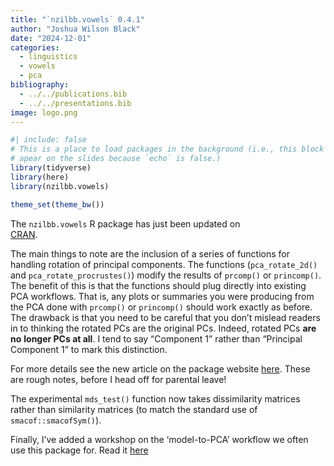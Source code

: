 ```yaml
---
title: "`nzilbb.vowels` 0.4.1"
author: "Joshua Wilson Black"
date: "2024-12-01"
categories:
  - linguistics
  - vowels
  - pca
bibliography:
  - ../../publications.bib
  - ../../presentations.bib
image: logo.png
---
```


```r
#| include: false
# This is a place to load packages in the background (i.e., this block won't 
# apear on the slides because `echo` is false.)
library(tidyverse)
library(here)
library(nzilbb.vowels)

theme_set(theme_bw())
```

The `nzilbb.vowels` R package has just been updated on  
[CRAN](https://cran.r-project.org/web/packages/nzilbb.vowels/index.html). 

The main things to note are the inclusion of a series of functions for handling
rotation of principal components. The functions (`pca_rotate_2d()` and
`pca_rotate_procrustes()`) modify the results of `prcomp()` or `princomp()`.
The benefit of this is that the functions should plug directly into existing PCA 
workflows. That is, any plots or summaries you were producing from the PCA
done with `prcomp()` or `princomp()` should work exactly as before. The 
drawback is that you need to be careful that you don't mislead readers in to 
thinking the rotated PCs are the original PCs. Indeed, rotated PCs **are no**
**longer PCs at all**. I tend to say "Component 1" rather than "Principal
Component 1" to mark this distinction. 

For more details see the new article on the package website [here](file:///Users/jbl91/UC%20Enterprise%20Dropbox/Joshua%20Wilson%20Black/projects/nzilbb.vowels/docs/articles/Rotation.html). 
These are rough notes, before I head off for parental leave!

The experimental `mds_test()` function now takes dissimilarity matrices rather
than similarity matrices (to match the standard use of `smacof::smacofSym()`).

Finally, I've added a workshop on the 'model-to-PCA' workflow we often use this
package for. Read it [here](file:///Users/jbl91/UC%20Enterprise%20Dropbox/Joshua%20Wilson%20Black/projects/nzilbb.vowels/docs/articles/Model-to-PCA-workflow.html)

